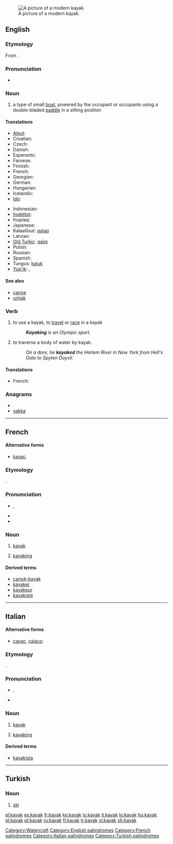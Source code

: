 [[Image:Wda Kajak 2005 Szumyk.jpg|thumb|A picture of a modern kayak.]]
==English==
{{wikipedia}}

===Etymology===
From {{etyl|ikt}} {{term|ᖃᔭᖅ||tr=qajaq|man's boat|lang=ikt|sc=Cans}}.

===Pronunciation===
* {{a|UK|US}} {{IPA|/ˈkaɪˌæk/}}
*: {{audio|en-us-kayak.ogg|Audio (US)}}

===Noun===
{{en-noun}}

# a type of small [[boat]], powered by the occupant or occupants using a double-bladed [[paddle]] in a sitting position

====Translations====
{{trans-top|a type of small boat}}
* [[Aleut]]: {{tø|ale|iqyaq}}
* Croatian: {{t-|hr|kajak|m}}
* Czech: {{t-|cs|kajak|m}}
* Danish: {{t-|da|kajak|n}}
* Esperanto: {{t-|eo|kajako|xs=Esperanto}}
* Faroese: {{t-|fo|kajakk|f|xs=Faroese}}
* Finnish: {{t+|fi|kajakki}}
* French: {{t+|fr|kayak|m}}
* Georgian: {{t-|ka|ბაიდარა|tr=baidara|sc=Geor|xs=Georgian}}
* German: {{t+|de|Kajak|n}}
* Hungarian: {{t+|hu|kajak}}
* Icelandic: {{t-|is|kajak|m}}
* [[Ido]]: {{t+|io|kayako|xs=Ido}}
{{trans-mid}}
* Indonesian: {{t-|id|kayak|xs=Indonesian}}
* [[Inuktitut]]: {{tø|iu|ᖃᔭᖅ|tr=qajaq}}
* Inupiaq: {{tø|esi|qayaq}}
* Japanese: {{t-|ja|カヤック|tr=kayakku}}
* Kalaallisut: [[qajaq]]
* Latvian: {{t|lv|kajaks|m|xs=Latvian}}
* [[Old Turkic]]: [[qajiq]]
* Polish: {{t+|pl|kajak|m}}
* Russian: {{t+|ru|байдарка|f|tr=bajdárka}}
* Spanish: {{t+|es|kayak|m}}
* Tungus: [[kajuk]]
* [[Yup'ik]]: {{tø|esu|qayaq}}, {{tø|esu|paitaalek}}
{{trans-bottom}}

====See also====
* [[canoe]]
* [[umiak]]

===Verb===
{{en-verb}}

# {{intransitive}} to use a kayak, to [[travel]] or [[race]] in a kayak
#: '''''Kayaking''' is an Olympic sport.''
# {{transitive}} to traverse a body of water by kayak.
#: ''On a dare, he '''kayaked''' the Harlem River in New York from Hell's Gate to Spyten Duyvil.''

====Translations====
{{trans-top|to use a kayak to travel or race}}
* French: {{t+|fr|kayaker}}
{{trans-mid}}
{{trans-bottom}}

===Anagrams===
* {{alphagram|aakky}}
* [[yakka#English|yakka]]

[[Category:Watercraft]]
[[Category:English palindromes]]

----

==French==

====Alternative forms====
* {{qualifier|rare}} [[kayac]].

===Etymology===
{{etyl|ikt|fr}} {{term|ᖃᔭᖅ||tr=qajaq|man's boat|lang=ikt|sc=Cans}}.

===Pronunciation===
* {{IPA|/ka.jak/|lang=fr}}, {{X-SAMPA|/ka.jak/|lang=fr}}
* {{homophones|kayaks|lang=fr}}
* {{hyphenation|ka|yak|lang=fr}}

===Noun===
{{fr-noun|m}}

# {{boat|lang=fr}} [[#English|kayak]]
# {{sport|lang=fr}} [[#English|kayaking]]

====Derived terms====
* [[canoë-kayak]]
* [[kayaker]]
* [[kayakeur]]
* [[kayakiste]]

[[Category:French palindromes]]

----

==Italian==
{{wikipedia|lang=it}}

====Alternative forms====
* {{qualifier|rare}} [[cayac]], [[caiaco]].

===Etymology===
{{etyl|ikt|it}} {{term|ᖃᔭᖅ||tr=qajaq|man's boat|lang=ikt|sc=Cans}}.

===Pronunciation===
* {{IPA|/ka.'jak/|lang=it}}, {{X-SAMPA|/ka.'jak/|lang=it}}
* {{hyphenation|ka|yàk|lang=fr}}

===Noun===
{{infl|it|noun}} {{m|inv}}

# {{boat|lang=it}} [[#English|kayak]]
# {{sport|lang=it}} [[#English|kayaking]]

====Derived terms====
* [[kayakista]]

[[Category:Italian palindromes]]

----

==Turkish==

===Noun===
{{infl|tr|noun}}

# [[ski]]

[[Category:Turkish palindromes]]

[[el:kayak]]
[[es:kayak]]
[[fr:kayak]]
[[ko:kayak]]
[[io:kayak]]
[[it:kayak]]
[[lo:kayak]]
[[hu:kayak]]
[[pl:kayak]]
[[pt:kayak]]
[[ru:kayak]]
[[fi:kayak]]
[[tr:kayak]]
[[vi:kayak]]
[[zh:kayak]]